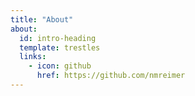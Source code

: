 ```yaml
---
title: "About"
about:
  id: intro-heading
  template: trestles
  links:
    - icon: github
      href: https://github.com/nmreimer
---
```



